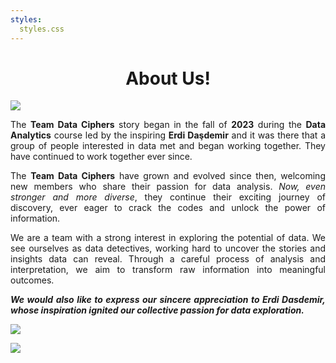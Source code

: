 ```yaml
---
styles:
  styles.css
---
```


# About Us! {style="text-align: center"}

![](about.gif){fig-align="center"}

::: {style="text-align: justify"}
The **Team Data Ciphers** story began in the fall of **2023** during the **Data Analytics** course led by the inspiring **Erdi Daşdemir** and it was there that a group of people interested in data met and began working together. They have continued to work together ever since.

The **Team Data Ciphers** have grown and evolved since then, welcoming new members who share their passion for data analysis. *Now, even stronger and more diverse*, they continue their exciting journey of discovery, ever eager to crack the codes and unlock the power of information.

We are a team with a strong interest in exploring the potential of data. We see ourselves as data detectives, working hard to uncover the stories and insights data can reveal. Through a careful process of analysis and interpretation, we aim to transform raw information into meaningful outcomes.

***We would also like to express our sincere appreciation to Erdi Dasdemir, whose inspiration ignited our collective passion for data exploration.***
:::

![](images/img_0884.jpg)

![](images/img_0871.jpg)

